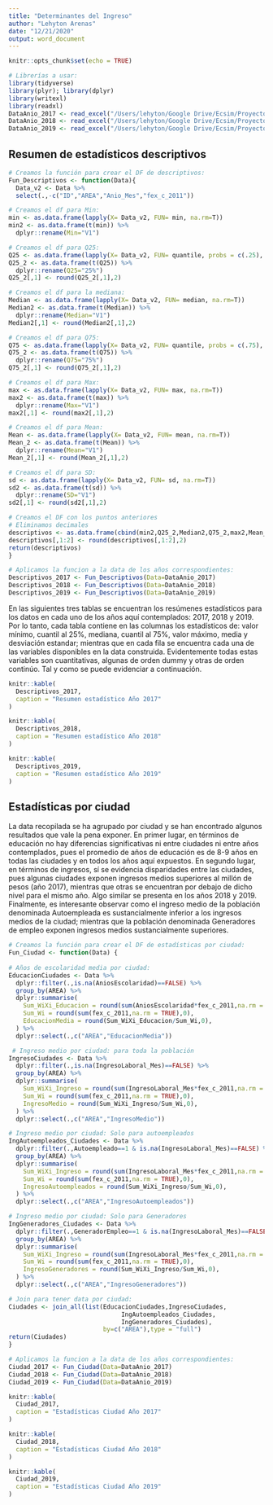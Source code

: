 ```yaml
---
title: "Determinantes del Ingreso"
author: "Lehyton Arenas"
date: "12/21/2020"
output: word_document
---
```


```r
knitr::opts_chunk$set(echo = TRUE)
```

```r
# Librerías a usar:
library(tidyverse)
library(plyr); library(dplyr)
library(writexl) 
library(readxl)
DataAnio_2017 <- read_excel("/Users/lehyton/Google Drive/Ecsim/Proyecto Agosto/3_Entregables Lehyton/Data/DataAnio_2017_v3.xlsx")
DataAnio_2018 <- read_excel("/Users/lehyton/Google Drive/Ecsim/Proyecto Agosto/3_Entregables Lehyton/Data/DataAnio_2018_v3.xlsx")
DataAnio_2019 <- read_excel("/Users/lehyton/Google Drive/Ecsim/Proyecto Agosto/3_Entregables Lehyton/Data/DataAnio_2019_v3.xlsx")
```

## Resumen de estadísticos descriptivos
```r
# Creamos la función para crear el DF de descriptivos:
Fun_Descriptivos <- function(Data){
  Data_v2 <- Data %>% 
  select(.,-c("ID","AREA","Anio_Mes","fex_c_2011"))

# Creamos el df para Min:
min <- as.data.frame(lapply(X= Data_v2, FUN= min, na.rm=T))
min2 <- as.data.frame(t(min)) %>% 
  dplyr::rename(Min="V1")

# Creamos el df para Q25:
Q25 <- as.data.frame(lapply(X= Data_v2, FUN= quantile, probs = c(.25), na.rm=T))
Q25_2 <- as.data.frame(t(Q25)) %>% 
  dplyr::rename(Q25="25%")
Q25_2[,1] <- round(Q25_2[,1],2)

# Creamos el df para la mediana:
Median <- as.data.frame(lapply(X= Data_v2, FUN= median, na.rm=T))
Median2 <- as.data.frame(t(Median)) %>% 
  dplyr::rename(Median="V1")
Median2[,1] <- round(Median2[,1],2)

# Creamos el df para Q75:
Q75 <- as.data.frame(lapply(X= Data_v2, FUN= quantile, probs = c(.75), na.rm=T))
Q75_2 <- as.data.frame(t(Q75)) %>% 
  dplyr::rename(Q75="75%")
Q75_2[,1] <- round(Q75_2[,1],2)

# Creamos el df para Max:
max <- as.data.frame(lapply(X= Data_v2, FUN= max, na.rm=T))
max2 <- as.data.frame(t(max)) %>% 
  dplyr::rename(Max="V1")
max2[,1] <- round(max2[,1],2)

# Creamos el df para Mean:
Mean <- as.data.frame(lapply(X= Data_v2, FUN= mean, na.rm=T))
Mean_2 <- as.data.frame(t(Mean)) %>% 
  dplyr::rename(Mean="V1")
Mean_2[,1] <- round(Mean_2[,1],2)

# Creamos el df para SD:
sd <- as.data.frame(lapply(X= Data_v2, FUN= sd, na.rm=T))
sd2 <- as.data.frame(t(sd)) %>% 
  dplyr::rename(SD="V1")
sd2[,1] <- round(sd2[,1],2)

# Creamos el DF con los puntos anteriores
# Eliminamos decimales
descriptivos <- as.data.frame(cbind(min2,Q25_2,Median2,Q75_2,max2,Mean_2,sd2))
descriptivos[,1:2] <- round(descriptivos[,1:2],2)
return(descriptivos)
}

# Aplicamos la funcion a la data de los años correspondientes:
Descriptivos_2017 <- Fun_Descriptivos(Data=DataAnio_2017)
Descriptivos_2018 <- Fun_Descriptivos(Data=DataAnio_2018)
Descriptivos_2019 <- Fun_Descriptivos(Data=DataAnio_2019)
```
En las siguientes tres tablas se encuentran los resúmenes estadísticos para los datos en cada uno de los años aquí contemplados: 2017, 2018 y 2019. Por lo tanto, cada tabla contiene en las columnas los estadísticos de: valor mínimo, cuantil al 25%, mediana, cuantil al 75%, valor máximo, media y desviación estandar; mientras que en cada fila se encuentra cada una de las variables disponibles en la data construida. Evidentemente todas estas variables son cuantitativas, algunas de orden dummy y otras de orden continúo. Tal y como se puede evidenciar a continuación.

```r

knitr::kable(
  Descriptivos_2017,
  caption = "Resumen estadístico Año 2017"
)
```

```r

knitr::kable(
  Descriptivos_2018,
  caption = "Resumen estadístico Año 2018"
)
```

```r

knitr::kable(
  Descriptivos_2019,
  caption = "Resumen estadístico Año 2019"
)
```
## Estadísticas por ciudad
La data recopilada se ha agrupado por ciudad y se han encontrado algunos resultados que vale la pena exponer. En primer lugar, en términos de educación no hay diferencias significativas ni entre ciudades ni entre años contemplados, pues el promedio de años de educación es de 8-9 años en todas las ciudades y en todos los años aquí expuestos. En segundo lugar, en términos de ingresos, sí se evidencia disparidades entre las ciudades, pues algunas ciudades exponen ingresos medios superiores al millón de pesos (año 2017), mientras que otras se encuentran por debajo de dicho nivel para el mismo año. Algo similar se presenta en los años 2018 y 2019. Finalmente, es interesante observar como el ingreso medio de la población denominada Autoempleada es sustancialmente inferior a los ingresos medios de la ciudad; mientras que la población denominada Generadores de empleo exponen ingresos medios sustancialmente superiores.
```r
# Creamos la función para crear el DF de estadísticas por ciudad:
Fun_Ciudad <- function(Data) {
 
# Años de escolaridad media por ciudad:
EducacionCiudades <- Data %>% 
  dplyr::filter(.,is.na(AniosEscolaridad)==FALSE) %>%
  group_by(AREA) %>% 
  dplyr::summarise(
    Sum_WiXi_Educacion = round(sum(AniosEscolaridad*fex_c_2011,na.rm = TRUE),0),
    Sum_Wi = round(sum(fex_c_2011,na.rm = TRUE),0),
    EducacionMedia = round(Sum_WiXi_Educacion/Sum_Wi,0),
  ) %>% 
  dplyr::select(.,c("AREA","EducacionMedia"))

 # Ingreso medio por ciudad: para toda la población
IngresoCiudades <- Data %>% 
  dplyr::filter(.,is.na(IngresoLaboral_Mes)==FALSE) %>%
  group_by(AREA) %>% 
  dplyr::summarise(
    Sum_WiXi_Ingreso = round(sum(IngresoLaboral_Mes*fex_c_2011,na.rm = TRUE),0),
    Sum_Wi = round(sum(fex_c_2011,na.rm = TRUE),0),
    IngresoMedio = round(Sum_WiXi_Ingreso/Sum_Wi,0),
  ) %>% 
  dplyr::select(.,c("AREA","IngresoMedio"))

# Ingreso medio por ciudad: Solo para autoempleados
IngAutoempleados_Ciudades <- Data %>% 
  dplyr::filter(.,Autoempleado==1 & is.na(IngresoLaboral_Mes)==FALSE) %>% 
  group_by(AREA) %>% 
  dplyr::summarise(
    Sum_WiXi_Ingreso = round(sum(IngresoLaboral_Mes*fex_c_2011,na.rm = TRUE),0),
    Sum_Wi = round(sum(fex_c_2011,na.rm = TRUE),0),
    IngresoAutoempleados = round(Sum_WiXi_Ingreso/Sum_Wi,0),
  ) %>% 
  dplyr::select(.,c("AREA","IngresoAutoempleados"))

# Ingreso medio por ciudad: Solo para Generadores
IngGeneradores_Ciudades <- Data %>% 
  dplyr::filter(.,GeneradorEmpleo==1 & is.na(IngresoLaboral_Mes)==FALSE) %>% 
  group_by(AREA) %>% 
  dplyr::summarise(
    Sum_WiXi_Ingreso = round(sum(IngresoLaboral_Mes*fex_c_2011,na.rm = TRUE),0),
    Sum_Wi = round(sum(fex_c_2011,na.rm = TRUE),0),
    IngresoGeneradores = round(Sum_WiXi_Ingreso/Sum_Wi,0),
  ) %>% 
  dplyr::select(.,c("AREA","IngresoGeneradores"))

# Join para tener data por ciudad:
Ciudades <- join_all(list(EducacionCiudades,IngresoCiudades,
                               IngAutoempleados_Ciudades,
                               IngGeneradores_Ciudades), 
                          by=c("AREA"),type = "full")
return(Ciudades)
}

# Aplicamos la funcion a la data de los años correspondientes:
Ciudad_2017 <- Fun_Ciudad(Data=DataAnio_2017)
Ciudad_2018 <- Fun_Ciudad(Data=DataAnio_2018)
Ciudad_2019 <- Fun_Ciudad(Data=DataAnio_2019)
```
```r

knitr::kable(
  Ciudad_2017,
  caption = "Estadísticas Ciudad Año 2017"
)
```

```r

knitr::kable(
  Ciudad_2018,
  caption = "Estadísticas Ciudad Año 2018"
)
```

```r

knitr::kable(
  Ciudad_2019,
  caption = "Estadísticas Ciudad Año 2019"
)
```






































